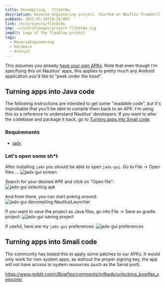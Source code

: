 ```yaml
---
title: Decompiling - fl3xbl0w
description: Reverse engineering project. Started on Bowflex Treadmill 22 but ended up generalized to any Android powered machine sold by Nautilus Inc. (Nautilus, Bowflex, Schwinn).
pubDate: 2022-05-28T10:28:00Z
link: /en/projects/fl3xbl0w
img: ~/assets/images/project-fl3xbl0w.svg
imgAlt: Logo of the flexblow project
tags:
  - ReverseEngineering
  - Hardware
  - Android
---
```


This assumes you already [have your own APKs](/en/projects/fl3xbl0w/backup). Note that even though I'm specifying this on Nautilus' apps, this applies to pretty much any Android application you'd like to "peek under the hood".


## Turning apps into Java code

The following instructions are intended to get some "readable code", but it's improbable that you'll be able to compile them back to an APK. I'm using this as a reference to understand Nautilus' developers. If you want to alter the codebase and package it back, go to [Turning apps into Smali code](#turning-apps-into-smali-code).

### Requirements
- [jadx](https://github.com/skylot/jadx)


### Let's open some sh*t

After installing `jadx` you should be able to open `jadx-gui`. Go to File -> Open files ...
<Image src={JadxGUIScreen} alt="jadx-gui screen" format="webp" />

Search for your desired APK and click on "Open file":
<Image src={JadxGUISelect} alt="jadx-gui selecting apk" format="webp" />

And from there, you can start poking around:
<Image src={JadxGUIOpened} alt="jadx-gui decompiling NautilusLauncher" format="webp" />

If you want to save the project as Java files, go into File -> Save as gradle project:
<Image src={JadxGUISave} alt="jadx-gui saving project" format="webp" />

If useful, here are my `jadx-gui` preferences:
<Image src={JadxGUIPrefs} alt="jadx-gui preferences" format="webp" />


## Turning apps into Smali code

The community has tested this to apply some patches to our APKs. It would only work for non-system apps, as without the proper signing key, the app will not have access to system resources (such as the Serial port).

https://www.reddit.com/r/Bowflex/comments/mi8wdo/unlocking_bowflex_velocore/
